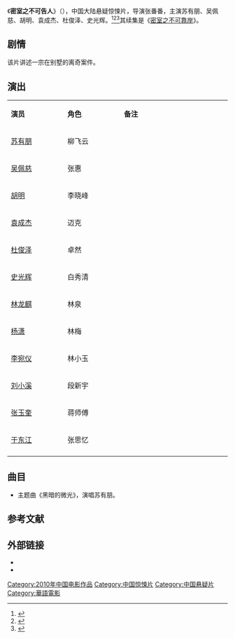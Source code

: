 {{电影信息框
| 片名     = 密室之不可告人
| 电影原名 = ''{{lang|en|Lost in Panic Room}}''
| 图像     = Lost in Panic Room poster.jpg
| 图像说明 = 海报
| 导演     = [[张番番|张番番]]
| 监制     = 
| 制片     = 宋春雨、康正昊
| 编剧     = 小雨
| 原著     = 
| 主演     = 苏有朋<br>吴佩慈<br>胡明<br>袁成杰<br>杜俊泽<br>史光辉
| 配乐     = 程池、高颖
| 摄影     = 蔡正晖
| 剪辑     = 毛毛
| 制片商   =  北京盛世新影影视发行有限公司
| 发行商   =  北京盛世新影影视发行有限公司
| 上映日期 = {{Film date|2010|10|30|中国大陆}}
| 片长     = 95分钟
| 产地     = {{CHNML}}
| 语言     = 普通话
| 预算     = 
| 票房     = 
| 前集     = 
| 续集     = 《[[密室之不可靠岸|密室之不可靠岸]]》
}}
《'''密室之不可告人'''》（{{lang-en|''Lost in Panic Room''}}），中国大陆悬疑惊悚片，导演张番番，主演苏有朋、吴佩慈、胡明、袁成杰、杜俊泽、史光辉。<ref>{{cite web |url=http://ent.scol.com.cn/ylgg/content/2011-10/28/content_3039621.htm?node=846 |title=苏有朋来蓉宣传《密室之不可告人》 |accessdate=2014-05-02 |date=2011-10-28 |work=四川新闻网 |archive-date=2014-05-02 |archive-url=https://web.archive.org/web/20140502211157/http://ent.scol.com.cn/ylgg/content/2011-10/28/content_3039621.htm?node=846 |dead-url=no }}</ref><ref>{{cite web |url=http://ent.163.com/10/1109/18/6L2OGSTT00032DGD.html |title=《密室之不可告人》：推理渐入佳境 |date=2010-11-09 |accessdate=2014-05-02 |work=网易 |archive-url=https://web.archive.org/web/20140502181448/http://ent.163.com/10/1109/18/6L2OGSTT00032DGD.html |archive-date=2014-05-02 |dead-url=yes }}</ref><ref>{{cite web |url=http://pic.news.sohu.com/group-238672.shtml#g=238672&p=2199268 |title=吴佩慈杀人上瘾 《密室》“杀手”升级 |accessdate=2014-05-02 |date=2014-05-02 |work=搜狐 |archive-url=https://web.archive.org/web/20140502203838/http://pic.news.sohu.com/group-238672.shtml#g=238672&p=2199268 |archive-date=2014-05-02 |dead-url=yes }}</ref>其续集是《[[密室之不可靠岸|密室之不可靠岸]]》。

==剧情==
该片讲述一宗在别墅的离奇案件。

== 演出 ==
{|class="wikitable" width="20%"
|- style="background:cornflowerblue; color:white" align=center
|style="width:5%"|'''演员'''||style="width:5%"|'''角色'''||style="width:10%"|'''备注'''
|-
| [[苏有朋|苏有朋]] || 柳飞云 || 
|-
| [[吴佩慈|吴佩慈]] || 张惠 || 
|- 
| [[胡明|胡明]] || 李晓峰 || 
|- 
| [[袁成杰|袁成杰]] || 迈克 || 
|-
| [[杜俊泽|杜俊泽]] || 卓然 || 
|-
| [[史光辉|史光辉]] || 白秀清 || 
|-
| [[林龙麒|林龙麒]] || 林泉 || 
|-
| [[杨潇|杨潇]] || 林梅 || 
|-
| [[李宛仪|李宛仪]] || 林小玉 || 
|-
| [[刘小溪|刘小溪]] || 段新宇 || 
|-
| [[张玉奎|张玉奎]] || 蒋师傅 || 
|-
| [[于东江|于东江]] || 张思忆 || 
|-
|}

==曲目==
*主题曲《黑暗的微光》，演唱苏有朋。

==参考文献==
{{reflist}}

== 外部链接==
* {{douban}}
* {{Mtime|132049}}
 
{{蘇有朋}}
{{DEFAULTSORT:Mi密室}}
[[Category:2010年中国电影作品|Category:2010年中国电影作品]]
[[Category:中国惊悚片|Category:中国惊悚片]]
[[Category:中国悬疑片|Category:中国悬疑片]]
[[Category:華語電影|Category:華語電影]]